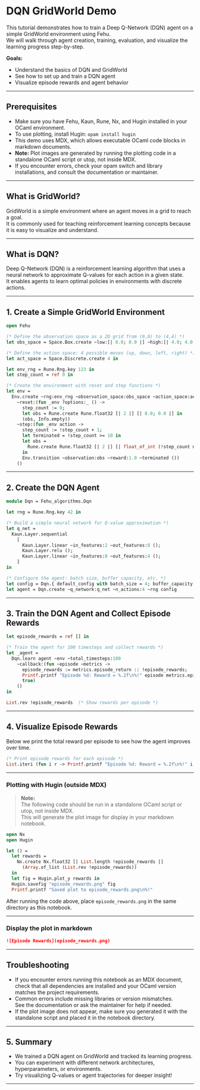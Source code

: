 # DQN GridWorld Demo

This tutorial demonstrates how to train a Deep Q-Network (DQN) agent on a simple GridWorld environment using Fehu.  
We will walk through agent creation, training, evaluation, and visualize the learning progress step-by-step.

**Goals:**
- Understand the basics of DQN and GridWorld
- See how to set up and train a DQN agent
- Visualize episode rewards and agent behavior

---

## Prerequisites

- Make sure you have Fehu, Kaun, Rune, Nx, and Hugin installed in your OCaml environment.
- To use plotting, install Hugin: `opam install hugin`
- This demo uses MDX, which allows executable OCaml code blocks in markdown documents.
- **Note:** Plot images are generated by running the plotting code in a standalone OCaml script or utop, not inside MDX.
- If you encounter errors, check your opam switch and library installations, and consult the documentation or maintainer.

---

## What is GridWorld?

GridWorld is a simple environment where an agent moves in a grid to reach a goal.  
It is commonly used for teaching reinforcement learning concepts because it is easy to visualize and understand.

---

## What is DQN?

Deep Q-Network (DQN) is a reinforcement learning algorithm that uses a neural network to approximate Q-values for each action in a given state.  
It enables agents to learn optimal policies in environments with discrete actions.

---

## 1. Create a Simple GridWorld Environment

```ocaml
open Fehu

(* Define the observation space as a 2D grid from (0,0) to (4,4) *)
let obs_space = Space.Box.create ~low:[| 0.0; 0.0 |] ~high:[| 4.0; 4.0 |] in

(* Define the action space: 4 possible moves (up, down, left, right) *)
let act_space = Space.Discrete.create 4 in

let env_rng = Rune.Rng.key 123 in
let step_count = ref 0 in

(* Create the environment with reset and step functions *)
let env =
  Env.create ~rng:env_rng ~observation_space:obs_space ~action_space:act_space
    ~reset:(fun _env ?options:_ () ->
      step_count := 0;
      let obs = Rune.create Rune.float32 [| 2 |] [| 0.0; 0.0 |] in
      (obs, Info.empty))
    ~step:(fun _env action ->
      step_count := !step_count + 1;
      let terminated = !step_count >= 10 in
      let obs =
        Rune.create Rune.float32 [| 2 |] [| float_of_int (!step_count mod 5); float_of_int (!step_count / 5) |]
      in
      Env.transition ~observation:obs ~reward:1.0 ~terminated ())
    ()
```

---

## 2. Create the DQN Agent

```ocaml
module Dqn = Fehu_algorithms.Dqn

let rng = Rune.Rng.key 42 in

(* Build a simple neural network for Q-value approximation *)
let q_net =
  Kaun.Layer.sequential
    [
      Kaun.Layer.linear ~in_features:2 ~out_features:8 ();
      Kaun.Layer.relu ();
      Kaun.Layer.linear ~in_features:8 ~out_features:4 ();
    ]
in

(* Configure the agent: batch size, buffer capacity, etc. *)
let config = Dqn.{ default_config with batch_size = 4; buffer_capacity = 50 } in
let agent = Dqn.create ~q_network:q_net ~n_actions:4 ~rng config
```

---

## 3. Train the DQN Agent and Collect Episode Rewards

```ocaml
let episode_rewards = ref [] in

(* Train the agent for 100 timesteps and collect rewards *)
let _agent =
  Dqn.learn agent ~env ~total_timesteps:100
    ~callback:(fun ~episode ~metrics ->
      episode_rewards := metrics.episode_return :: !episode_rewards;
      Printf.printf "Episode %d: Reward = %.2f\n%!" episode metrics.episode_return;
      true)
    ()
in

List.rev !episode_rewards  (* Show rewards per episode *)
```

---

## 4. Visualize Episode Rewards

Below we print the total reward per episode to see how the agent improves over time.

```ocaml
(* Print episode rewards for each episode *)
List.iteri (fun i r -> Printf.printf "Episode %d: Reward = %.2f\n%!" i r) (List.rev !episode_rewards)
```

---

### **Plotting with Hugin (outside MDX)**

> **Note:**  
> The following code should be run in a standalone OCaml script or utop, not inside MDX.  
> This will generate the plot image for display in your markdown notebook.

```ocaml
open Nx
open Hugin

let () =
  let rewards =
    Nx.create Nx.float32 [| List.length !episode_rewards |]
      (Array.of_list (List.rev !episode_rewards))
  in
  let fig = Hugin.plot_y rewards in
  Hugin.savefig "episode_rewards.png" fig
  Printf.printf "Saved plot to episode_rewards.png\n%!"
```

After running the code above, place `episode_rewards.png` in the same directory as this notebook.

---

### **Display the plot in markdown**

```markdown
![Episode Rewards](episode_rewards.png)
```

---

## Troubleshooting

- If you encounter errors running this notebook as an MDX document, check that all dependencies are installed and your OCaml version matches the project requirements.
- Common errors include missing libraries or version mismatches.  
  See the documentation or ask the maintainer for help if needed.
- If the plot image does not appear, make sure you generated it with the standalone script and placed it in the notebook directory.

---

## 5. Summary

- We trained a DQN agent on GridWorld and tracked its learning progress.
- You can experiment with different network architectures, hyperparameters, or environments.
- Try visualizing Q-values or agent trajectories for deeper insight!

---